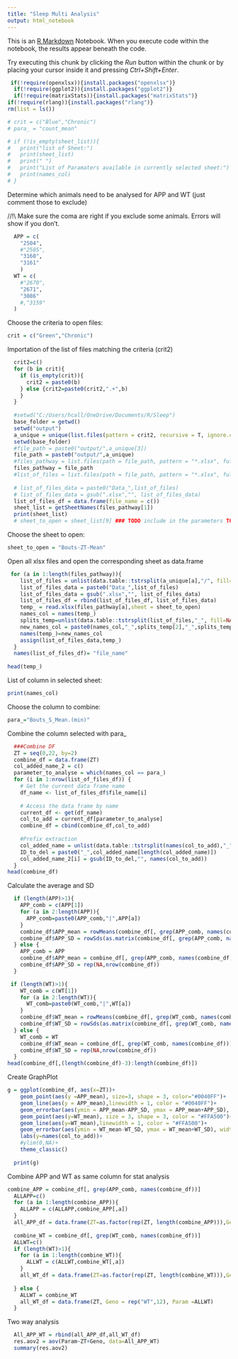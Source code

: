 ---
title: "Sleep Multi Analysis"
output: html_notebook
---

This is an [R Markdown](http://rmarkdown.rstudio.com) Notebook. When you execute code within the notebook, the results appear beneath the code.

Try executing this chunk by clicking the *Run* button within the chunk or by placing your cursor inside it and pressing *Ctrl+Shift+Enter*.

```{r}
 if(!require(openxlsx)){install.packages("openxlsx")}
  if(!require(ggplot2)){install.packages("ggplot2")}
  if(!require(matrixStats)){install.packages("matrixStats")}
if(!require(rlang)){install.packages("rlang")}
rm(list = ls())
```

<!-- Choose criteria for files to open (crit) and parameter to analyse (para\_) -->

```{r}
# crit = c("Blue","Chronic")
# para_ = "count_mean"

# if (!is_empty(sheet_list)){
#   print("list of Sheet:")
#   print(sheet_list)
#   print(" ")
#   print("List of Paramaters available in currently selected sheet:")
#   print(names_col)
# }
```

Determine which animals need to be analysed for APP and WT (just comment those to exclude)

//!\\ Make sure the coma are right if you exclude some animals. Errors will show if you don't.

```{r}
  APP = c(
    "2504",
    #"2505",
    "3160",
    "3161"
    )
  WT = c(
    #"2670",
    "2671",
    "3086"
    #,"3159"
  )

```

Choose the criteria to open files:

```{r}
crit = c("Green","Chronic")
```

Importation of the list of files matching the criteria (crit2)

```{r}
  crit2=c()
  for (b in crit){
    if (is_empty(crit)){
      crit2 = paste0(b)
    } else {crit2=paste0(crit2,".+",b)
    }
  }
  
  #setwd("C:/Users/hcall/OneDrive/Documents/R/Sleep")
  base_folder = getwd()
  setwd("output")
  a_unique = unique(list.files(pattern = crit2, recursive = T, ignore.case = T))
  setwd(base_folder)
  #file_path = paste0("output/",a_unique[3])
  file_path = paste0("output/",a_unique)
  #files_pathway = list.files(path = file_path, pattern = "*.xlsx", full.names = T)
  files_pathway = file_path
  #list_of_files = list.files(path = file_path, pattern = "*.xlsx", full.names = F)
  
  # list_of_files_data = paste0("Data_",list_of_files)
  # list_of_files_data = gsub(".xlsx","", list_of_files_data)
  list_of_files_df = data.frame(file_name = c())
  sheet_list = getSheetNames(files_pathway[1])
  print(sheet_list)
  # sheet_to_open = sheet_list[9] ### TODO include in the parameters TODO
```

Choose the sheet to open:

```{r}
sheet_to_open = "Bouts-ZT-Mean"
```

Open all xlsx files and open the corresponding sheet as data.frame

```{r}

 for (a in 1:length(files_pathway)){
    list_of_files = unlist(data.table::tstrsplit(a_unique[a],"/", fill=NA, type.convert=FALSE, names=F))[2]
    list_of_files_data = paste0("Data_",list_of_files)
    list_of_files_data = gsub(".xlsx","", list_of_files_data)
    list_of_files_df = rbind(list_of_files_df, list_of_files_data)
    temp_ = read.xlsx(files_pathway[a],sheet = sheet_to_open)
    names_col = names(temp_)
    splits_temp=unlist(data.table::tstrsplit(list_of_files,"_", fill=NA, type.convert=FALSE, names=F))
    new_names_col = paste0(names_col,"_",splits_temp[2],"_",splits_temp[1])
    names(temp_)=new_names_col
    assign(list_of_files_data,temp_)
  }
  names(list_of_files_df)= "file_name"
  
head(temp_)
```

List of column in selected sheet:

```{r}
print(names_col)
```

Choose the column to combine:

```{r}
para_="Bouts_S_Mean.(min)"

```

Combine the column selected with para\_

```{r}
  ###Combine DF
  ZT = seq(0,22, by=2)
  combine_df = data.frame(ZT)
  col_added_name_2 = c()
  parameter_to_analyse = which(names_col == para_)
  for (i in 1:nrow(list_of_files_df)) {
    # Get the current data frame name
    df_name <- list_of_files_df$file_name[i]
    
    # Access the data frame by name
    current_df <- get(df_name)
    col_to_add = current_df[parameter_to_analyse]
    combine_df = cbind(combine_df,col_to_add)
    
    #Prefix extraction
    col_added_name = unlist(data.table::tstrsplit(names(col_to_add),"_",fill=NA, type.convert=FALSE,names=F))
    ID_to_del = paste0("_",col_added_name[length(col_added_name)])
    col_added_name_2[i] = gsub(ID_to_del,"", names(col_to_add))
  }
head(combine_df)
```

Calculate the average and SD

```{r}
  if (length(APP)>1){
    APP_comb = c(APP[1])
    for (a in 2:length(APP)){
      APP_comb=paste0(APP_comb,"|",APP[a])
    }
    combine_df$APP_mean = rowMeans(combine_df[, grep(APP_comb, names(combine_df))])
    combine_df$APP_SD = rowSds(as.matrix(combine_df[, grep(APP_comb, names(combine_df))]))
  } else {
    APP_comb = APP
    combine_df$APP_mean = combine_df[, grep(APP_comb, names(combine_df))]
    combine_df$APP_SD = rep(NA,nrow(combine_df))
  }

 if (length(WT)>1){
    WT_comb = c(WT[1])
    for (a in 2:length(WT)){
      WT_comb=paste0(WT_comb,"|",WT[a])
    }
    combine_df$WT_mean = rowMeans(combine_df[, grep(WT_comb, names(combine_df))])
    combine_df$WT_SD = rowSds(as.matrix(combine_df[, grep(WT_comb, names(combine_df))]))
  } else {
    WT_comb = WT
    combine_df$WT_mean = combine_df[, grep(WT_comb, names(combine_df))]
    combine_df$WT_SD = rep(NA,nrow(combine_df))
  }
head(combine_df[,(length(combine_df)-3):length(combine_df)])
```

Create GraphPlot

```{r}
g = ggplot(combine_df, aes(x=ZT))+
    geom_point(aes(y =APP_mean), size=3, shape = 3, color="#0040FF")+
    geom_line(aes(y = APP_mean),linewidth = 1, color = "#0040FF")+
    geom_errorbar(aes(ymin = APP_mean-APP_SD, ymax = APP_mean+APP_SD), width = 0.25)+
    geom_point(aes(y=WT_mean), size = 3, shape = 3, color = "#FFA500")+
    geom_line(aes(y=WT_mean),linewidth = 1, color = "#FFA500")+
    geom_errorbar(aes(ymin = WT_mean-WT_SD, ymax = WT_mean+WT_SD), width = 0.25)+
    labs(y=names(col_to_add))+
    #ylim(0,NA)+
    theme_classic()
  
  print(g)
```

Combine APP and WT as same column for stat analysis

```{r}
combine_APP = combine_df[, grep(APP_comb, names(combine_df))]
  ALLAPP=c()
  for (a in 1:length(combine_APP)){
    ALLAPP = c(ALLAPP,combine_APP[,a])
  } 
  all_APP_df = data.frame(ZT=as.factor(rep(ZT, length(combine_APP))),Geno=rep("APP", length(combine_APP)*nrow(combine_APP)), Param = ALLAPP)
  
  combine_WT = combine_df[, grep(WT_comb, names(combine_df))]
  ALLWT=c()
  if (length(WT)>1){
    for (a in 1:length(combine_WT)){
      ALLWT = c(ALLWT,combine_WT[,a])
    }
    all_WT_df = data.frame(ZT=as.factor(rep(ZT, length(combine_WT))),Geno=rep("WT", length(combine_WT)*nrow(combine_WT)), Param = ALLWT)
    
  } else {
    ALLWT = combine_WT
    all_WT_df = data.frame(ZT, Geno = rep("WT",12), Param =ALLWT)
  }
```

Two way analysis

```{r}
 
  All_APP_WT = rbind(all_APP_df,all_WT_df)
  res.aov2 = aov(Param~ZT+Geno, data=All_APP_WT)
  summary(res.aov2)
```
